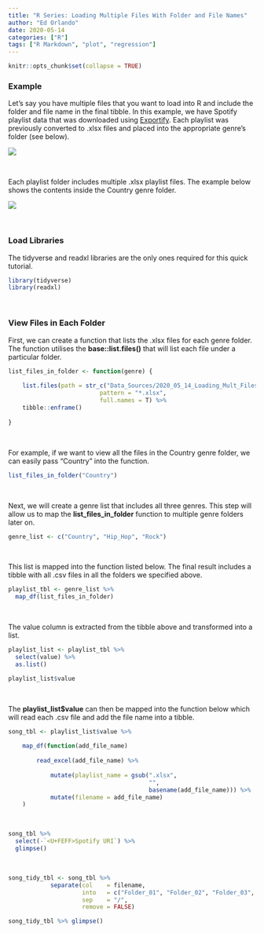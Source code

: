 ```yaml
---
title: "R Series: Loading Multiple Files With Folder and File Names"
author: "Ed Orlando"
date: 2020-05-14
categories: ["R"]
tags: ["R Markdown", "plot", "regression"]
---
```


```r
knitr::opts_chunk$set(collapse = TRUE)
```


### Example

Let's say you have multiple files that you want to load into R and include the folder and file name in the final tibble.  In this example, we have Spotify playlist data that was downloaded using [Exportify](<https://rawgit.com/watsonbox/exportify/master/exportify.html>).  Each playlist was previously converted to .xlsx files and placed into the appropriate genre's folder (see below).

![](png/2020_05_14_Files.png)

<br>

Each playlist folder includes multiple .xlsx playlist files.  The example below shows the contents inside the Country genre folder.

![](png/2020-05-14_Country_Files.png)

<br>

### Load Libraries

The tidyverse and readxl libraries are the only ones required for this quick tutorial.

```r
library(tidyverse)
library(readxl)
```

<br>

### View Files in Each Folder

First, we can create a function that lists the .xlsx files for each genre folder. The function utilises the **base::list.files()** that will list each file under a particular folder.

```r

list_files_in_folder <- function(genre) {
    
    list.files(path = str_c("Data_Sources/2020_05_14_Loading_Mult_Files/Genres/", genre),
                          pattern = "*.xlsx", 
                          full.names = T) %>% 
    tibble::enframe()
    
}
```

<br>

For example, if we want to view all the files in the Country genre folder, we can easily pass "Country" into the function.

```r
list_files_in_folder("Country")
```

<br>

Next, we will create a genre list that includes all three genres.  This step will allow us to map the **list_files_in_folder** function to multiple genre folders later on.
```r
genre_list <- c("Country", "Hip_Hop", "Rock")
```

<br>

This list is mapped into the function listed below.  The final result includes a tibble with all .csv files in all the folders we specified above.

```r
playlist_tbl <- genre_list %>% 
  map_df(list_files_in_folder)
```

<br>

The value column is extracted from the tibble above and transformed into a list.

```r
playlist_list <- playlist_tbl %>%
  select(value) %>%
  as.list()

playlist_list$value
```

<br>

The **playlist_list$value** can then be mapped into the function below which will read each .csv file and add the file name into a tibble.

```r
song_tbl <- playlist_list$value %>% 
    
    map_df(function(add_file_name)
        
        read_excel(add_file_name) %>%
            
            mutate(playlist_name = gsub(".xlsx", 
                                        "", 
                                        basename(add_file_name))) %>%
            mutate(filename = add_file_name)
    )
```

<br>

```r
song_tbl %>% 
  select(-`<U+FEFF>Spotify URI`) %>%
  glimpse()
```

<br>

```r
song_tidy_tbl <- song_tbl %>% 
            separate(col    = filename, 
                     into   = c("Folder_01", "Folder_02", "Folder_03", "Genre", "Playlist"),
                     sep    = "/",
                     remove = FALSE)
```


```r
song_tidy_tbl %>% glimpse()
```

